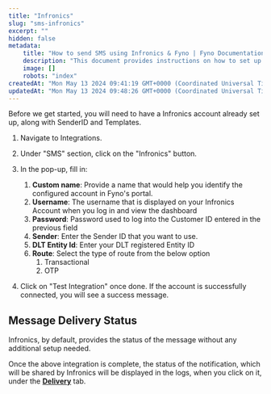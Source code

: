 ```yaml
---
title: "Infronics"
slug: "sms-infronics"
excerpt: ""
hidden: false
metadata:
    title: "How to send SMS using Infronics & Fyno | Fyno Documentation"
    description: "This document provides instructions on how to set up an Infronics account in Fyno's portal for SMS integration, including providing a custom name, username, password, sender ID, DLT Entity ID, and selecting a route type. It also mentions that the message delivery status will be displayed in the logs after the integration is complete."
    image: []
    robots: "index"
createdAt: "Mon May 13 2024 09:41:19 GMT+0000 (Coordinated Universal Time)"
updatedAt: "Mon May 13 2024 09:48:26 GMT+0000 (Coordinated Universal Time)"
---
```


Before we get started, you will need to have a Infronics account already set up, along with SenderID and Templates.

1. Navigate to Integrations.

2. Under "SMS" section, click on the "Infronics" button.

3. In the pop-up, fill in:

    1. **Custom name**: Provide a name that would help you identify the configured account in Fyno's portal.
    2. **Username**: The username that is displayed on your Infronics Account when you log in and view the dashboard
    3. **Password**: Password used to log into the Customer ID entered in the previous field
    4. **Sender**: Enter the Sender ID that you want to use.
    5. **DLT Entity Id**: Enter your DLT registered Entity ID
    6. **Route**: Select the type of route from the below option
        1. Transactional
        2. OTP

4. Click on "Test Integration" once done. If the account is successfully connected, you will see a success message.

## Message Delivery Status

Infronics, by default, provides the status of the message without any additional setup needed.

Once the above integration is complete, the status of the notification, which will be shared by Infronics will be displayed in the logs, when you click on it, under the **[Delivery](./log-details-delivery)** tab.
